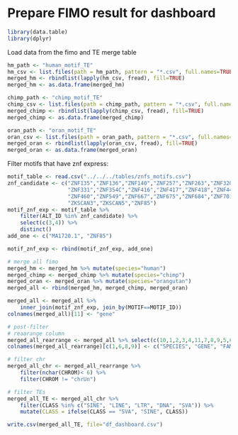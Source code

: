 # Prepare FIMO result for dashboard

```r
library(data.table)
library(dplyr)
```

Load data from the fimo and TE merge table
```r
hm_path <- "human_motif_TE"
hm_csv <- list.files(path = hm_path, pattern = "*.csv", full.names=TRUE) 
merged_hm <- rbindlist(lapply(hm_csv, fread), fill=TRUE)
merged_hm <- as.data.frame(merged_hm)

chimp_path <- "chimp_motif_TE"
chimp_csv <- list.files(path = chimp_path, pattern = "*.csv", full.names=TRUE) 
merged_chimp <- rbindlist(lapply(chimp_csv, fread), fill=TRUE)
merged_chimp <- as.data.frame(merged_chimp)

oran_path <- "oran_motif_TE"
oran_csv <- list.files(path = oran_path, pattern = "*.csv", full.names=TRUE) 
merged_oran <- rbindlist(lapply(oran_csv, fread), fill=TRUE)
merged_oran <- as.data.frame(merged_oran)

```

Filter motifs that have znf express:
```r
motif_table <- read.csv("../../../tables/znfs_motifs.csv")
znf_candidate <- c("ZNF135","ZNF136","ZNF140","ZNF257","ZNF263","ZNF320",
                   "ZNF331","ZNF354C","ZNF416","ZNF417","ZNF418","ZNF449",
                   "ZNF460","ZNF549","ZNF667","ZNF675","ZNF684","ZNF701",
                   "ZKSCAN3","ZKSCAN5","ZNF85")
motif_znf_exp <- motif_table %>%
    filter(ALT_ID %in% znf_candidate) %>%
    select(c(3,4)) %>%
    distinct()
add_one <- c("MA1720.1", "ZNF85")

motif_znf_exp <- rbind(motif_znf_exp, add_one)

# merge all fimo
merged_hm <- merged_hm %>% mutate(species="human")
merged_chimp <- merged_chimp %>% mutate(species="chimp")
merged_oran <- merged_oran %>% mutate(species="orangutan")
merged_all <- rbind(merged_hm, merged_chimp, merged_oran)

merged_all <- merged_all %>%
    inner_join(motif_znf_exp, join_by(MOTIF==MOTIF_ID))
colnames(merged_all)[11] <- "gene"

# post-filter
# reaarange column
merged_all_rearrange <- merged_all %>% select(c(10,1,2,3,4,11,7,8,9,5,6))
colnames(merged_all_rearrange)[c(1,6,8,9)] <- c("SPECIES", "GENE", "FAMILY", "CLASS") 

# filter chr
merged_all_chr <- merged_all_rearrange %>% 
    filter(nchar(CHROM)< 6) %>%
    filter(CHROM != "chrUn")

# filter TEs
merged_all_TE <- merged_all_chr %>%
    filter(CLASS %in% c("SINE", "LINE", "LTR", "DNA", "SVA")) %>%
    mutate(CLASS = ifelse(CLASS == "SVA", "SINE", CLASS))

write.csv(merged_all_TE, file="df_dashboard.csv")
```


